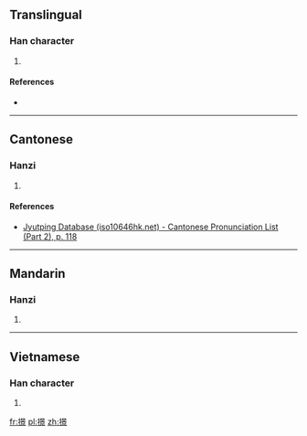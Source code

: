 ==Translingual==

===Han character===
{{Han char|rn=64|rad=手|as=12|sn=15|four=|canj=QAYF|ids=⿰扌景}}

# {{defn|Han|sort=手12}}

====References====
* {{Han ref|kx=0454.100|dkj=12700|hdz=31958.010|uh=6494|ud=25748}}

----

==Cantonese==

===Hanzi===
{{yue-hanzi|jyut=[[wang6]]|y=wang6}}

# {{defn|lang=yue|sort=手12}}

====References====
* [http://www.iso10646hk.net/jp/document/download.jsp Jyutping Database (iso10646hk.net) - Cantonese Pronunciation List (Part 2), p. 118]

----

==Mandarin==

===Hanzi===
{{cmn-hanzi|pin=[[hòng]] ([[hong4]])|wg=hung<sup>4</sup>}}

# {{defn|lang=cmn|sort=手12}}

----

==Vietnamese==

===Han character===
{{vi-readings|rs=手12|hanviet=ngảnh}}

# {{defn|lang=vi|sort=手12}}

[[fr:撔]]
[[pl:撔]]
[[zh:撔]]